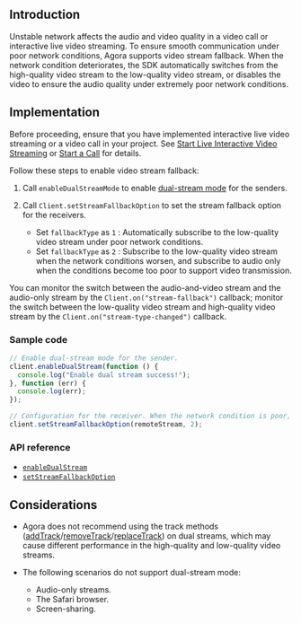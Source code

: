 <PlatformWrapper platform="web">

## Introduction

Unstable network affects the audio and video quality in a video call or interactive live video streaming. To ensure smooth communication under poor network conditions, Agora supports video stream fallback. When the network condition deteriorates, the SDK automatically switches from the high-quality video stream to the low-quality video stream, or disables the video to ensure the audio quality under extremely poor network conditions.


## Implementation

Before proceeding, ensure that you have implemented interactive live video streaming or a video call in your project. See [Start Live Interactive Video Streaming](../quickstart-guide/start-video-streaming) or [Start a Call](/3.x/video-calling/quickstart-guide/get-started-sdk) for details.

Follow these steps to enable video stream fallback:

1. Call `enableDualStreamMode` to enable [dual-stream mode](../reference/glossary#dual-stream-mode) for the senders.

2. Call `Client.setStreamFallbackOption` to set the stream fallback option for the receivers.
	- Set `fallbackType` as `1` : Automatically subscribe to the low-quality video stream under poor network conditions.
	- Set `fallbackType` as `2` : Subscribe to the low-quality video stream when the network conditions worsen, and subscribe to audio only when the conditions become too poor to support video transmission.


You can monitor the switch between the audio-and-video stream and the audio-only stream by the `Client.on("stream-fallback")` callback; monitor the switch between the low-quality video stream and high-quality video stream by the `Client.on("stream-type-changed")` callback.

### Sample code

```javascript
// Enable dual-stream mode for the sender.
client.enableDualStream(function () {
  console.log("Enable dual stream success!");
}, function (err) {
  console.log(err);
});

// Configuration for the receiver. When the network condition is poor, receive audio only.
client.setStreamFallbackOption(remoteStream, 2);
```

### API reference

- [`enableDualStream`](https://docs.agora.io/en/Interactive%20Broadcast/API%20Reference/web/interfaces/agorartc.client.html#enabledualstream)
- [`setStreamFallbackOption`](https://docs.agora.io/en/Interactive%20Broadcast/API%20Reference/web/interfaces/agorartc.client.html#setstreamfallbackoption)

## Considerations

- Agora does not recommend using the track methods ([addTrack](https://docs.agora.io/en/Interactive%20Broadcast/API%20Reference/web/interfaces/agorartc.stream.html#addtrack)/[removeTrack](https://docs.agora.io/en/Interactive%20Broadcast/API%20Reference/web/interfaces/agorartc.stream.html#removetrack)/[replaceTrack](https://docs.agora.io/en/Interactive%20Broadcast/API%20Reference/web/interfaces/agorartc.stream.html#replacetrack)) on dual streams, which may cause different performance in the high-quality and low-quality video streams.

- The following scenarios do not support dual-stream mode:
  - Audio-only streams.
  - The Safari browser.
  - Screen-sharing.

</PlatformWrapper>